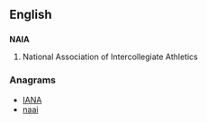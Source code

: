 {{also|Naia|naia}}
==English==

==={{initialism}}===
'''NAIA'''

# National Association of Intercollegiate Athletics

===Anagrams===
* [[IANA#English|IANA]]
* [[naai#English|naai]]
